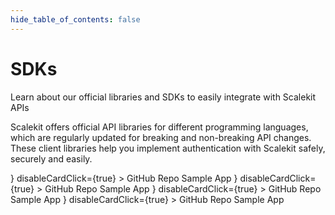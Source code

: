 ```yaml
---
hide_table_of_contents: false
---
```


# SDKs

<Subtitle>
  Learn about our official libraries and SDKs to easily integrate with Scalekit
  APIs
</Subtitle>


Scalekit offers official API libraries for different programming languages, which are regularly updated for breaking and non-breaking API changes. These client libraries help you implement authentication with Scalekit safely, securely and easily.

<CardList size="medium">
  <Card
    href="https://github.com/scalekit-inc/scalekit-sdk-node"
    title="Node JS"
    icon={<FaNodeJs />}
    disableCardClick={true}
  >
    <Link href="https://github.com/scalekit-inc/scalekit-sdk-node">
      <FaGithub /> GitHub Repo
    </Link>
    <Link href="https://github.com/scalekit-inc/scalekit-express-example">
      <FaCode /> Sample App
    </Link>
  </Card>
  <Card
    href="https://github.com/scalekit-inc/scalekit-sdk-go"
    title="Golang"
    icon={<FaGolang />}
    disableCardClick={true}
  >
    <Link href="https://github.com/scalekit-inc/scalekit-sdk-go">
      <FaGithub /> GitHub Repo
    </Link>
    <Link href="https://github.com/scalekit-inc/scalekit-go-example">
      <FaCode /> Sample App
    </Link>
  </Card>
  <Card
    href="https://github.com/scalekit-inc/scalekit-sdk-python"
    title="Python"
    icon={<FaPython />}
    disableCardClick={true}
  >
    <Link href="https://github.com/scalekit-inc/scalekit-sdk-python">
      <FaGithub /> GitHub Repo
    </Link>
    <Link href="https://github.com/scalekit-inc/scalekit-fastapi-example">
      <FaCode /> Sample App
    </Link>
  </Card>
  <Card
    href="https://github.com/scalekit-inc/scalekit-sdk-java"
    title="Java"
    icon={<FaJava />}
    disableCardClick={true}
  >
    <Link href="https://github.com/scalekit-inc/scalekit-sdk-java">
      <FaGithub /> GitHub Repo
    </Link>
    <Link href="https://github.com/scalekit-inc/scalekit-sdk-java">
      <FaCode /> Sample App
    </Link>
  </Card>
</CardList>
